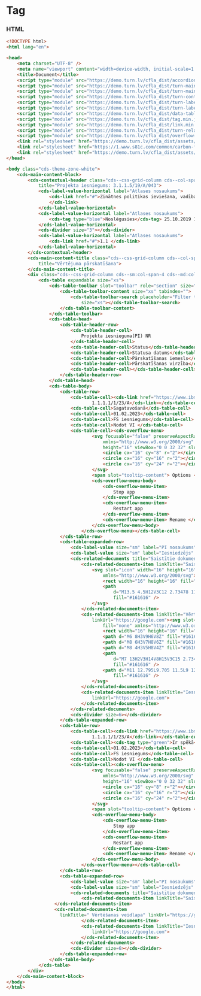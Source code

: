 
# Tag

### HTML

```html
<!DOCTYPE html>
<html lang="en">

<head>
    <meta charset="UTF-8" />
    <meta name="viewport" content="width=device-width, initial-scale=1.0" />
    <title>Document</title>
    <script type="module" src="https://demo.turn.lv/cfla_dist/accordion.min.js"></script>
    <script type="module" src="https://demo.turn.lv/cfla_dist/turn-main-content-block.min.js"></script>
    <script type="module" src="https://demo.turn.lv/cfla_dist/turn-main-content-title.min.js"></script>
    <script type="module" src="https://demo.turn.lv/cfla_dist/turn-contextual-header.min.js"></script>
    <script type="module" src="https://demo.turn.lv/cfla_dist/turn-label-value.min.js"></script>
    <script type="module" src="https://demo.turn.lv/cfla_dist/turn-label-value-horizontal.min.js"></script>
    <script type="module" src="https://demo.turn.lv/cfla_dist/data-table.min.js"></script>
    <script type="module" src="https://demo.turn.lv/cfla_dist/tag.min.js"></script>
    <script type="module" src="https://demo.turn.lv/cfla_dist/link.min.js"></script>
    <script type="module" src="https://demo.turn.lv/cfla_dist/turn-related-documents.min.js"></script>
    <script type="module" src="https://demo.turn.lv/cfla_dist/overflow-menu.min.js"></script>
    <link rel="stylesheet" href="https://demo.turn.lv/cfla_dist/assets/css/turn-carbon-grid.css" />
    <link rel="stylesheet" href="https://1.www.s81c.com/common/carbon-for-ibm-dotcom/tag/v1/latest/plex.css" />
    <link rel="stylesheet" href="https://demo.turn.lv/cfla_dist/assets/css/themes.css" />
</head>

<body class="cds-theme-zone-white">
    <cds-main-content-block>
        <cds-contextual-header class="cds--css-grid-column cds--col-span-100"
            title="Projekta iesniegums: 3.1.1.5/19/A/043">
            <cds-label-value-horizontal label="Atlases nosaukums">
                <cds-link href="#">Zinātnes politikas ieviešana, vadība un kapacitātes stiprināšana
                </cds-link>
            </cds-label-value-horizontal>
            <cds-label-value-horizontal label="Atlases nosaukums">
                <cds-tag type="blue">Noslēgusies</cds-tag> 25.10.2019 10:34
            </cds-label-value-horizontal>
            <cds-divider size="3"></cds-divider>
            <cds-label-value-horizontal label="Atlases nosaukums">
                <cds-link href="#">1.1 </cds-link>
            </cds-label-value-horizontal>
        </cds-contextual-header>
        <cds-main-content-title class="cds--css-grid-column cds--col-span-100 cds--grid-column-hang"
            title="Vērtējuma pārskatīšana">
        </cds-main-content-title>
        <div class="cds--css-grid-column cds--sm:col-span-4 cds--md:col-span-8 cds--lg:col-span-10 cds--lg:col-span-16">
            <cds-table expandable size="xs">
                <cds-table-toolbar slot="toolbar" role="section" size="xs">
                    <cds-table-toolbar-content size="xs" tabindex="">
                        <cds-table-toolbar-search placeholder="Filter table" role="search"
                            size="xs"></cds-table-toolbar-search>
                    </cds-table-toolbar-content>
                </cds-table-toolbar>
                <cds-table-head>
                    <cds-table-header-row>
                        <cds-table-header-cell>
                            Projekta iesnieguma(PI) NR
                        </cds-table-header-cell>
                        <cds-table-header-cell>Status</cds-table-header-cell>
                        <cds-table-header-cell>Statusa datums</cds-table-header-cell>
                        <cds-table-header-cell>Pārskatīšanas iemesls</cds-table-header-cell>
                        <cds-table-header-cell>Pārskatīšanas virzība</cds-table-header-cell>
                        <cds-table-header-cell></cds-table-header-cell>
                    </cds-table-header-row>
                </cds-table-head>
                <cds-table-body>
                    <cds-table-row>
                        <cds-table-cell><cds-link href="https://www.ibm.com">
                                1.1.1.1/1/23/A</cds-link></cds-table-cell>
                        <cds-table-cell>Sagatavošanā</cds-table-cell>
                        <cds-table-cell>01.02.2023</cds-table-cell>
                        <cds-table-cell>FS iesniegums</cds-table-cell>
                        <cds-table-cell>Nodot VI </cds-table-cell>
                        <cds-table-cell><cds-overflow-menu>
                                <svg focusable="false" preserveAspectRatio="xMidYMid meet" fill="black"
                                    xmlns="http://www.w3.org/2000/svg" fill="currentColor" aria-hidden="true" width="16"
                                    height="16" viewBox="0 0 32 32" slot="icon">
                                    <circle cx="16" cy="8" r="2"></circle>
                                    <circle cx="16" cy="16" r="2"></circle>
                                    <circle cx="16" cy="24" r="2"></circle>
                                </svg>
                                <span slot="tooltip-content"> Options </span>
                                <cds-overflow-menu-body>
                                    <cds-overflow-menu-item>
                                        Stop app
                                    </cds-overflow-menu-item>
                                    <cds-overflow-menu-item>
                                        Restart app
                                    </cds-overflow-menu-item>
                                    <cds-overflow-menu-item> Rename </cds-overflow-menu-item>
                                </cds-overflow-menu-body>
                            </cds-overflow-menu></cds-table-cell>
                    </cds-table-row>
                    <cds-table-expanded-row>
                        <cds-label-value size="sm" label="PI nosaukums" value="Pētniecības pakalpojumi"></cds-label-value>
                        <cds-label-value size="sm" label="Iesniedzējs" value="Latvijas Universitāte"></cds-label-value>
                        <cds-related-documents title="Saistītie dokumenti">
                            <cds-related-documents-item linkTitle="Saistītais PI" linkUrl="https://google.com">
                                <svg slot="icon" width="16" height="16" viewBox="0 0 16 16" fill="none"
                                    xmlns="http://www.w3.org/2000/svg">
                                    <rect width="16" height="16" fill="white" style="mix-blend-mode:multiply" />
                                    <path
                                        d="M13.5 4.5H12V3C12 2.73478 11.8946 2.48043 11.7071 2.29289C11.5196 2.10536 11.2652 2 11 2H5C4.73478 2 4.48043 2.10536 4.29289 2.29289C4.10536 2.48043 4 2.73478 4 3V4.5H2.5C2.10218 4.5 1.72064 4.65804 1.43934 4.93934C1.15804 5.22064 1 5.60218 1 6V13C1 13.2652 1.10536 13.5196 1.29289 13.7071C1.48043 13.8946 1.73478 14 2 14H14C14.2652 14 14.5196 13.8946 14.7071 13.7071C14.8946 13.5196 15 13.2652 15 13V6C15 5.60218 14.842 5.22064 14.5607 4.93934C14.2794 4.65804 13.8978 4.5 13.5 4.5ZM5 3H11V4.5H5V3ZM14 13H2V8.5H6V11H10V8.5H14V13ZM7 8.5H9V10H7V8.5ZM2 7.5V6C2 5.86739 2.05268 5.74021 2.14645 5.64645C2.24021 5.55268 2.36739 5.5 2.5 5.5H13.5C13.6326 5.5 13.7598 5.55268 13.8536 5.64645C13.9473 5.74021 14 5.86739 14 6V7.5H2Z"
                                        fill="#161616" />
                                </svg>
                            </cds-related-documents-item>
                            <cds-related-documents-item linkTitle="Vērtēšanas veidlapa"
                                linkUrl="https://google.com"><svg slot="icon" width="16" height="16" viewBox="0 0 16 16"
                                    fill="none" xmlns="http://www.w3.org/2000/svg">
                                    <rect width="16" height="16" fill="white" style="mix-blend-mode:multiply" />
                                    <path d="M6 8H3V9H6V8Z" fill="#161616" />
                                    <path d="M8 6H3V7H8V6Z" fill="#161616" />
                                    <path d="M8 4H3V5H8V4Z" fill="#161616" />
                                    <path
                                        d="M7 13H2V3H14V8H15V3C15 2.73478 14.8946 2.48043 14.7071 2.29289C14.5196 2.10536 14.2652 2 14 2H2C1.73478 2 1.48043 2.10536 1.29289 2.29289C1.10536 2.48043 1 2.73478 1 3V13C1 13.2652 1.10536 13.5196 1.29289 13.7071C1.48043 13.8946 1.73478 14 2 14H7V13Z"
                                        fill="#161616" />
                                    <path d="M11 12.795L9.705 11.5L9 12.205L11 14.205L15 10.205L14.295 9.5L11 12.795Z"
                                        fill="#161616" />
                                </svg>
                            </cds-related-documents-item>
                            <cds-related-documents-item linkTitle="Iesniegums par pārsūdzību" target="_self"
                                linkUrl="https://google.com">
                            </cds-related-documents-item>
                        </cds-related-documents>
                        <cds-divider size=6></cds-divider>
                    </cds-table-expanded-row>
                    <cds-table-row>
                        <cds-table-cell><cds-link href="https://www.ibm.com">
                                1.1.1.1/1/23/A</cds-link></cds-table-cell>
                        <cds-table-cell><cds-tag type="green">Ir spēkā</cds-tag></cds-table-cell>
                        <cds-table-cell>01.02.2023</cds-table-cell>
                        <cds-table-cell>FS iesniegums</cds-table-cell>
                        <cds-table-cell>Nodot VI </cds-table-cell>
                        <cds-table-cell><cds-overflow-menu>
                                <svg focusable="false" preserveAspectRatio="xMidYMid meet" fill="black"
                                    xmlns="http://www.w3.org/2000/svg" fill="currentColor" aria-hidden="true" width="16"
                                    height="16" viewBox="0 0 32 32" slot="icon">
                                    <circle cx="16" cy="8" r="2"></circle>
                                    <circle cx="16" cy="16" r="2"></circle>
                                    <circle cx="16" cy="24" r="2"></circle>
                                </svg>
                                <span slot="tooltip-content"> Options </span>
                                <cds-overflow-menu-body>
                                    <cds-overflow-menu-item>
                                        Stop app
                                    </cds-overflow-menu-item>
                                    <cds-overflow-menu-item>
                                        Restart app
                                    </cds-overflow-menu-item>
                                    <cds-overflow-menu-item> Rename </cds-overflow-menu-item>
                                </cds-overflow-menu-body>
                            </cds-overflow-menu></cds-table-cell>
                    </cds-table-row>
                    <cds-table-expanded-row>
                        <cds-label-value size="sm" label="PI nosaukums" value="Pētniecības pakalpojumi"></cds-label-value>
                        <cds-label-value size="sm" label="Iesniedzējs" value="Latvijas Universitāte"></cds-label-value>
                        <cds-related-documents title="Saistītie dokumenti">
                            <cds-related-documents-item linkTitle="Saistītais PI" linkUrl="https://google.com" ">
                  </cds-related-documents-item>
                  <cds-related-documents-item
                    linkTitle=" Vērtēšanas veidlapa" linkUrl="https://google.com">
                            </cds-related-documents-item>
                            <cds-related-documents-item linkTitle="Iesniegums par pārsūdzību" target="_self"
                                linkUrl="https://google.com">
                            </cds-related-documents-item>
                        </cds-related-documents>
                        <cds-divider size=6></cds-divider>
                    </cds-table-expanded-row>
                </cds-table-body>
            </cds-table>
        </div>
    </cds-main-content-block>
</body>
</html>
```
